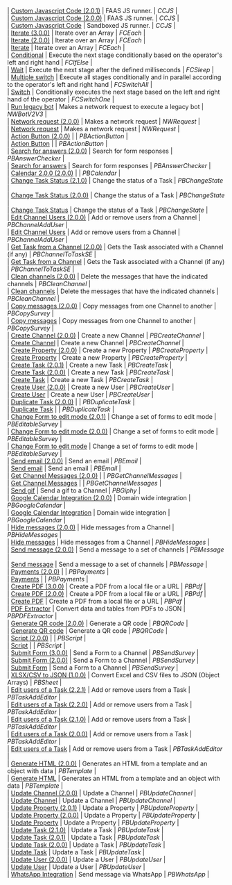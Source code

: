 | [Custom Javascript Code (2.0.1)](/docs/documentation/automation/bots/ccjs-2.0.1) | FAAS JS runner. | _CCJS_ |  
| [Custom Javascript Code (2.0.0)](/docs/documentation/automation/bots/ccjs-2.0.0) | FAAS JS runner. | _CCJS_ |  
| [Custom Javascript Code](/docs/documentation/automation/bots/ccjs) | Sandboxed JS runner. | _CCJS_ |  
| [Iterate (3.0.0)](/docs/documentation/automation/bots/fceach-3.0.0) | Iterate over an Array | _FCEach_ |  
| [Iterate (2.0.0)](/docs/documentation/automation/bots/fceach-2.0.0) | Iterate over an Array | _FCEach_ |  
| [Iterate](/docs/documentation/automation/bots/fceach) | Iterate over an Array | _FCEach_ |  
| [Conditional](/docs/documentation/automation/bots/fcifelse) | Execute the next stage conditionally based on the operator's left and right hand | _FCIfElse_ |  
| [Wait](/docs/documentation/automation/bots/fcsleep) | Execute the next stage after the defined milliseconds | _FCSleep_ |  
| [Multiple switch](/docs/documentation/automation/bots/fcswitchall) | Execute all stages conditionally and in parallel according to the operator's left and right hand | _FCSwitchAll_ |  
| [Switch](/docs/documentation/automation/bots/fcswitchone) | Conditionally executes the next stage based on the left and right hand of the operator | _FCSwitchOne_ |  
| [Run legacy bot](/docs/documentation/automation/bots/nwbotv2v3) | Makes a network request to execute a legacy bot | _NWBotV2V3_ |  
| [Network request (2.0.0)](/docs/documentation/automation/bots/nwrequest-2.0.0) | Makes a network request | _NWRequest_ |  
| [Network request](/docs/documentation/automation/bots/nwrequest) | Makes a network request | _NWRequest_ |  
| [Action Button (2.0.0)](/docs/documentation/automation/bots/pbactionbutton-2.0.0) |  | _PBActionButton_ |  
| [Action Button](/docs/documentation/automation/bots/pbactionbutton) |  | _PBActionButton_ |  
| [Search for answers (2.0.0)](/docs/documentation/automation/bots/pbanswerchecker-2.0.0) | Search for form responses | _PBAnswerChecker_ |  
| [Search for answers](/docs/documentation/automation/bots/pbanswerchecker) | Search for form responses | _PBAnswerChecker_ |  
| [Calendar 2.0.0 (2.0.0)](/docs/documentation/automation/bots/pbcalendar-2.0.0) |  | _PBCalendar_ |  
| [Change Task Status (2.1.0)](/docs/documentation/automation/bots/pbchangestate-2.1.0) | Change the status of a Task | _PBChangeState_ |  
| [Change Task Status (2.0.0)](/docs/documentation/automation/bots/pbchangestate-2.0.0) | Change the status of a Task | _PBChangeState_ |  
| [Change Task Status](/docs/documentation/automation/bots/pbchangestate) | Change the status of a Task | _PBChangeState_ |  
| [Edit Channel Users (2.0.0)](/docs/documentation/automation/bots/pbchanneladduser-2.0.0) | Add or remove users from a Channel | _PBChannelAddUser_ |  
| [Edit Channel Users](/docs/documentation/automation/bots/pbchanneladduser) | Add or remove users from a Channel | _PBChannelAddUser_ |  
| [Get Task from a Channel (2.0.0)](/docs/documentation/automation/bots/pbchanneltotaskse-2.0.0) | Gets the Task associated with a Channel (if any) | _PBChannelToTaskSE_ |  
| [Get Task from a Channel](/docs/documentation/automation/bots/pbchanneltotaskse) | Gets the Task associated with a Channel (if any) | _PBChannelToTaskSE_ |  
| [Clean channels (2.0.0)](/docs/documentation/automation/bots/pbcleanchannel-2.0.0) | Delete the messages that have the indicated channels | _PBCleanChannel_ |  
| [Clean channels](/docs/documentation/automation/bots/pbcleanchannel) | Delete the messages that have the indicated channels | _PBCleanChannel_ |  
| [Copy messages (2.0.0)](/docs/documentation/automation/bots/pbcopysurvey-2.0.0) | Copy messages from one Channel to another | _PBCopySurvey_ |  
| [Copy messages](/docs/documentation/automation/bots/pbcopysurvey) | Copy messages from one Channel to another | _PBCopySurvey_ |  
| [Create Channel (2.0.0)](/docs/documentation/automation/bots/pbcreatechannel-2.0.0) | Create a new Channel | _PBCreateChannel_ |  
| [Create Channel](/docs/documentation/automation/bots/pbcreatechannel) | Create a new Channel | _PBCreateChannel_ |  
| [Create Property (2.0.0)](/docs/documentation/automation/bots/pbcreateproperty-2.0.0) | Create a new Property | _PBCreateProperty_ |  
| [Create Property](/docs/documentation/automation/bots/pbcreateproperty) | Create a new Property | _PBCreateProperty_ |  
| [Create Task (2.0.1)](/docs/documentation/automation/bots/pbcreatetask-2.0.1) | Create a new Task | _PBCreateTask_ |  
| [Create Task (2.0.0)](/docs/documentation/automation/bots/pbcreatetask-2.0.0) | Create a new Task | _PBCreateTask_ |  
| [Create Task](/docs/documentation/automation/bots/pbcreatetask) | Create a new Task | _PBCreateTask_ |  
| [Create User (2.0.0)](/docs/documentation/automation/bots/pbcreateuser-2.0.0) | Create a new User | _PBCreateUser_ |  
| [Create User](/docs/documentation/automation/bots/pbcreateuser) | Create a new User | _PBCreateUser_ |  
| [Duplicate Task (2.0.0)](/docs/documentation/automation/bots/pbduplicatetask-2.0.0) |  | _PBDuplicateTask_ |  
| [Duplicate Task](/docs/documentation/automation/bots/pbduplicatetask) |  | _PBDuplicateTask_ |  
| [Change Form to edit mode (2.0.1)](/docs/documentation/automation/bots/pbeditablesurvey-2.0.1) | Change a set of forms to edit mode | _PBEditableSurvey_ |  
| [Change Form to edit mode (2.0.0)](/docs/documentation/automation/bots/pbeditablesurvey-2.0.0) | Change a set of forms to edit mode | _PBEditableSurvey_ |  
| [Change Form to edit mode](/docs/documentation/automation/bots/pbeditablesurvey) | Change a set of forms to edit mode | _PBEditableSurvey_ |  
| [Send email (2.0.0)](/docs/documentation/automation/bots/pbemail-2.0.0) | Send an email | _PBEmail_ |  
| [Send email](/docs/documentation/automation/bots/pbemail) | Send an email | _PBEmail_ |  
| [Get Channel Messages (2.0.0)](/docs/documentation/automation/bots/pbgetchannelmessages-2.0.0) |  | _PBGetChannelMessages_ |  
| [Get Channel Messages](/docs/documentation/automation/bots/pbgetchannelmessages) |  | _PBGetChannelMessages_ |  
| [Send gif](/docs/documentation/automation/bots/pbgiphy) | Send a gif to a Channel | _PBGiphy_ |  
| [Google Calendar Integration (2.0.0)](/docs/documentation/automation/bots/pbgooglecalendar-2.0.0) | Domain wide integration | _PBGoogleCalendar_ |  
| [Google Calendar Integration](/docs/documentation/automation/bots/pbgooglecalendar) | Domain wide integration | _PBGoogleCalendar_ |  
| [Hide messages (2.0.0)](/docs/documentation/automation/bots/pbhidemessages-2.0.0) | Hide messages from a Channel | _PBHideMessages_ |  
| [Hide messages](/docs/documentation/automation/bots/pbhidemessages) | Hide messages from a Channel | _PBHideMessages_ |  
| [Send message (2.0.0)](/docs/documentation/automation/bots/pbmessage-2.0.0) | Send a message to a set of channels | _PBMessage_ |  
| [Send message](/docs/documentation/automation/bots/pbmessage) | Send a message to a set of channels | _PBMessage_ |  
| [Payments (2.0.0)](/docs/documentation/automation/bots/pbpayments-2.0.0) |  | _PBPayments_ |  
| [Payments](/docs/documentation/automation/bots/pbpayments) |  | _PBPayments_ |  
| [Create PDF (3.0.0)](/docs/documentation/automation/bots/pbpdf-3.0.0) | Create a PDF from a local file or a URL | _PBPdf_ |  
| [Create PDF (2.0.0)](/docs/documentation/automation/bots/pbpdf-2.0.0) | Create a PDF from a local file or a URL | _PBPdf_ |  
| [Create PDF](/docs/documentation/automation/bots/pbpdf) | Create a PDF from a local file or a URL | _PBPdf_ |  
| [PDF Extractor](/docs/documentation/automation/bots/pbpdfextractor) | Convert data and tables from PDFs to JSON | _PBPDFExtractor_ |  
| [Generate QR code (2.0.0)](/docs/documentation/automation/bots/pbqrcode-2.0.0) | Generate a QR code | _PBQRCode_ |  
| [Generate QR code](/docs/documentation/automation/bots/pbqrcode) | Generate a QR code | _PBQRCode_ |  
| [Script (2.0.0)](/docs/documentation/automation/bots/pbscript-2.0.0) |  | _PBScript_ |  
| [Script](/docs/documentation/automation/bots/pbscript) |  | _PBScript_ |  
| [Submit Form (3.0.0)](/docs/documentation/automation/bots/pbsendsurvey-3.0.0) | Send a Form to a Channel | _PBSendSurvey_ |  
| [Submit Form (2.0.0)](/docs/documentation/automation/bots/pbsendsurvey-2.0.0) | Send a Form to a Channel | _PBSendSurvey_ |  
| [Submit Form](/docs/documentation/automation/bots/pbsendsurvey) | Send a Form to a Channel | _PBSendSurvey_ |  
| [XLSX/CSV to JSON (1.0.0)](/docs/documentation/automation/bots/pbsheet-1.0.0) | Convert Excel and CSV files to JSON (Object Arrays) | _PBSheet_ |  
| [Edit users of a Task (2.2.1)](/docs/documentation/automation/bots/pbtaskaddeditor-2.2.1) | Add or remove users from a Task | _PBTaskAddEditor_ |  
| [Edit users of a Task (2.2.0)](/docs/documentation/automation/bots/pbtaskaddeditor-2.2.0) | Add or remove users from a Task | _PBTaskAddEditor_ |  
| [Edit users of a Task (2.1.0)](/docs/documentation/automation/bots/pbtaskaddeditor-2.1.0) | Add or remove users from a Task | _PBTaskAddEditor_ |  
| [Edit users of a Task (2.0.0)](/docs/documentation/automation/bots/pbtaskaddeditor-2.0.0) | Add or remove users from a Task | _PBTaskAddEditor_ |  
| [Edit users of a Task](/docs/documentation/automation/bots/pbtaskaddeditor) | Add or remove users from a Task | _PBTaskAddEditor_ |  
| [Generate HTML (2.0.0)](/docs/documentation/automation/bots/pbtemplate-2.0.0) | Generates an HTML from a template and an object with data | _PBTemplate_ |  
| [Generate HTML](/docs/documentation/automation/bots/pbtemplate) | Generates an HTML from a template and an object with data | _PBTemplate_ |  
| [Update Channel (2.0.0)](/docs/documentation/automation/bots/pbupdatechannel-2.0.0) | Update a Channel | _PBUpdateChannel_ |  
| [Update Channel](/docs/documentation/automation/bots/pbupdatechannel) | Update a Channel | _PBUpdateChannel_ |  
| [Update Property (2.0.1)](/docs/documentation/automation/bots/pbupdateproperty-2.0.1) | Update a Property | _PBUpdateProperty_ |  
| [Update Property (2.0.0)](/docs/documentation/automation/bots/pbupdateproperty-2.0.0) | Update a Property | _PBUpdateProperty_ |  
| [Update Property](/docs/documentation/automation/bots/pbupdateproperty) | Update a Property | _PBUpdateProperty_ |  
| [Update Task (2.1.0)](/docs/documentation/automation/bots/pbupdatetask-2.1.0) | Update a Task | _PBUpdateTask_ |  
| [Update Task (2.0.1)](/docs/documentation/automation/bots/pbupdatetask-2.0.1) | Update a Task | _PBUpdateTask_ |  
| [Update Task (2.0.0)](/docs/documentation/automation/bots/pbupdatetask-2.0.0) | Update a Task | _PBUpdateTask_ |  
| [Update Task](/docs/documentation/automation/bots/pbupdatetask) | Update a Task | _PBUpdateTask_ |  
| [Update User (2.0.0)](/docs/documentation/automation/bots/pbupdateuser-2.0.0) | Update a User | _PBUpdateUser_ |  
| [Update User](/docs/documentation/automation/bots/pbupdateuser) | Update a User | _PBUpdateUser_ |  
| [WhatsApp Integration](/docs/documentation/automation/bots/pbwhatsapp) | Send message via WhatsApp | _PBWhatsApp_ |
